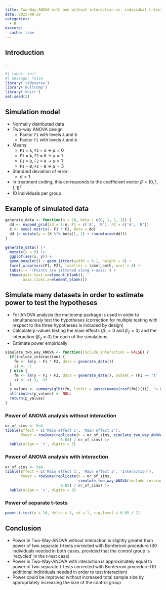 ```yaml
---
title: Two-Way-ANOVA with and without interaction vs. individual t-tests
date: 2023-08-28
categories:
  - R
execute:
  cache: true
---
```


## Introduction
...
```r
#| label: init
#| message: false
library('tidyverse')
library('multcomp')
library('knitr')
set.seed(2)
```

## Simulation model
* Normally distributed data
* Two-way ANOVA design
  * Factor `F1` with levels `A` and `B`
  * Factor `F2` with levels `A` and `B`
* Means:
  * `F1` = `A`, `F2` = `A` &rarr; $\mu = 0$
  * `F1` = `A`, `F2` = `B` &rarr; $\mu = 1$
  * `F1` = `B`, `F2` = `A` &rarr; $\mu = 1$
  * `F1` = `B`, `F2` = `B` &rarr; $\mu = 3$
* Standard deviation of error:
  * $\sigma = 1$
* In treatment coding, this corresponds to the coefficient vector $\beta = (0, 1, 1, 1)^T$
* 10 individuals per group

  
## Example of simulated data
```r
generate_data <- function(n = 10, beta = c(0, 1, 1, 1)) {
  dd <- expand_grid(id = 1:n, F1 = c('A', 'B'), F2 = c('A', 'B'))
  X <- model.matrix(~ F1 * F2, data = dd)
  dd |> mutate(y = (X %*% beta)[, 1] + rnorm(nrow(dd)))
}

generate_data() |> 
  mutate(x = 0) |> 
  ggplot(aes(x, y)) + 
  geom_boxplot() + geom_jitter(width = 0.1, height = 0) +
  facet_wrap(vars(F1, F2), labeller = label_both, ncol = 4) +
  labs(x = '(Points are jittered along x-axis)') +
  theme(axis.text.x=element_blank(),
        axis.ticks.x=element_blank()) 
```

## Simulate many datasets in order to estimate power to test the hypotheses
* For ANOVA analysis the multcomp package is used in order to simultaneously test the hypotheses (correction for multiple testing with respect to the three hypotheses is included by design)
* Calculate p-values testing the main effects ($\beta_1 = 0$ and $\beta_2 = 0$) and the interaction ($\beta_3 = 0$) for each of the simulations
* Estimate power empirically

```r
simulate_two_way_ANOVA <- function(include_interaction = FALSE) {
  if(include_interaction) {
    fm <- lm(y ~ F1 * F2, data = generate_data())
    ii <- -1
  } else {
    fm <- lm(y ~ F1 + F2, data = generate_data(), subset = (F1 == 'A' | F2 == 'A'))
    ii <- c(-1, -4)
  }
  p_values <- summary(glht(fm, linfct = paste(names(coef(fm))[ii], '= 0')))$test$pvalues
  attributes(p_values) <- NULL
  return(p_values)
}
```

### Power of ANOVA analysis without interaction
```r
nr_of_sims <- 5e4
tibble(Effect = c('Main effect 1', 'Main effect 2'),
       Power = rowSums(replicate(n = nr_of_sims, simulate_two_way_ANOVA()) < 
                         0.05) / nr_of_sims) |> 
  kable(align = 'c', digits = 3)
```

### Power of ANOVA analysis with interaction
```r
nr_of_sims <- 5e4
tibble(Effect = c('Main effect 1', 'Main effect 2', 'Interaction'),
       Power = rowSums(replicate(n = nr_of_sims, 
                                 simulate_two_way_ANOVA(include_interaction = TRUE)) < 
                         0.05) / nr_of_sims) |> 
  kable(align = 'c', digits = 3)
```

### Power of separate t-tests
```r
power.t.test(n = 10, delta = 1, sd = 1, sig.level = 0.05 / 2)
```

## Conclusion
* Power in Two-Way-ANOVA without interaction is slightly greater than power of two separate t-tests corrected with Bonferroni procedure (30 individuals needed in both cases, provided that the control group is 'recycled' in the t-test case)
* Power in Two-Way-ANOVA with interaction is approximately equal to power of two separate t-tests corrected with Bonferroni procedure (10 additional individuals needed in order to test interaction)
* Power could be improved without increased total sample size by appropriately increasing the size of the control group
